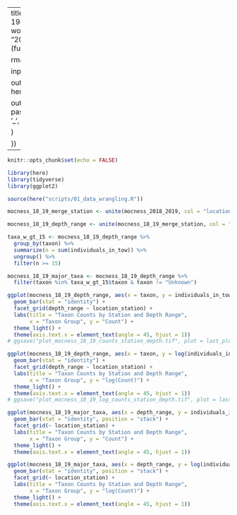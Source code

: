 ---
title: "mocness18-19explore"
output: word_document
date: "2025-07-30"
knit: (function(input, encoding) {

  rmarkdown::render(

    input,

    output_dir = here::here("output"),

    output_file = paste0(xfun::sans_ext(input), '_', Sys.Date(), '.html')

    )

  })
  ---

```r
knitr::opts_chunk$set(echo = FALSE)
```

```r
library(here)
library(tidyverse)
library(ggplot2)
```

```r
source(here("scripts/01_data_wrangling.R"))
```

```r
mocness_18_19_merge_station <- unite(mocness_2018_2019, col = "location_station", location, station, sep="_", remove = TRUE)

mocness_18_19_depth_range <- unite(mocness_18_19_merge_station, col = "depth_range", minimum_depth_m, maximum_depth_m, sep="-", remove = TRUE)
```

```r
taxa_w_gt_15 <- mocness_18_19_depth_range %>%
  group_by(taxon) %>%
  summarize(n = sum(individuals_in_tow)) %>%
  ungroup() %>%
  filter(n >= 15)

mocness_18_19_major_taxa <- mocness_18_19_depth_range %>%
  filter(taxon %in% taxa_w_gt_15$taxon & taxon != "Unknown")
```

```r
ggplot(mocness_18_19_depth_range, aes(x = taxon, y = individuals_in_tow)) +
  geom_bar(stat = "identity") +
  facet_grid(depth_range ~ location_station) +
  labs(title = "Taxon Counts by Station and Depth Range",
       x = "Taxon Group", y = "Count") +
  theme_light() +
  theme(axis.text.x = element_text(angle = 45, hjust = 1))
# ggsave("plot_mocness_18_19_counts_station_depth.tif", plot = last_plot(), device = "tiff", path=here("output"), width = 36, height = 6, units = "in", dpi = 300)

ggplot(mocness_18_19_depth_range, aes(x = taxon, y = log(individuals_in_tow))) +
  geom_bar(stat = "identity") +
  facet_grid(depth_range ~ location_station) +
  labs(title = "Taxon Counts by Station and Depth Range",
       x = "Taxon Group", y = "log(Count)") +
  theme_light() +
  theme(axis.text.x = element_text(angle = 45, hjust = 1))
# ggsave("plot_mocness_18_19_log_counts_station_depth.tif", plot = last_plot(), device = "tiff", path=here("output"), width = 36, height = 6, units = "in", dpi = 300)
```

```r
ggplot(mocness_18_19_major_taxa, aes(x = depth_range, y = individuals_in_tow, fill = taxon)) +
  geom_bar(stat = "identity", position = "stack") +
  facet_grid(~ location_station) +
  labs(title = "Taxon Counts by Station and Depth Range",
       x = "Taxon Group", y = "Count") +
  theme_light() +
  theme(axis.text.x = element_text(angle = 45, hjust = 1))

ggplot(mocness_18_19_major_taxa, aes(x = depth_range, y = log(individuals_in_tow), fill = taxon)) +
  geom_bar(stat = "identity", position = "stack") +
  facet_grid(~ location_station) +
  labs(title = "Taxon Counts by Station and Depth Range",
       x = "Taxon Group", y = "log(Count)") +
  theme_light() +
  theme(axis.text.x = element_text(angle = 45, hjust = 1))

```

